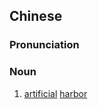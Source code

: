 ==Chinese==
{{zh-forms|type=21}}

===Pronunciation===
{{zh-pron
|m=réngōnggǎng
|c=jan4 gung1 gong2
|cat=n
}}

===Noun===
{{zh-noun}}

# [[artificial]] [[harbor]]